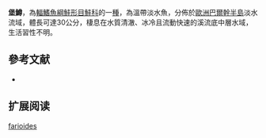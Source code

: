 {{NoteTA|G1=LS}}
{{Speciesbox
| name = 堡鱒
| status = NE
| status_system = IUCN3.1
| image = 
| image_width = 250px
| genus = Salmo
| species = farioides
| authority = [[Karaman|Karaman]], 1938
| synonyms = *''Salmo trutta macrostigma lacustris'',Poljakov, Filipi, Basho & Hysenaj, 1958 
}}

'''堡鱒'''，為[[輻鰭魚綱|輻鰭魚綱]][[鮭形目|鮭形目]][[鮭科|鮭科]]的一[[種|種]]，為溫帶淡水魚，分佈於[[歐洲|歐洲]][[巴爾幹半島|巴爾幹半島]]淡水流域，體長可達30公分，棲息在水質清澈、冰冷且流動快速的溪流底中層水域，生活習性不明。

==參考文献==
*{{FishBase_species|genus=Salmo|species=farioides|year=2015|month=10}}

== 扩展阅读 ==
{{refbegin}}
{{wikispecies-inline|Salmo farioides|堡鱒}}
{{refend}}
{{Taxonbar|from=Q310782}}

[[Category:鱒屬|farioides]]
